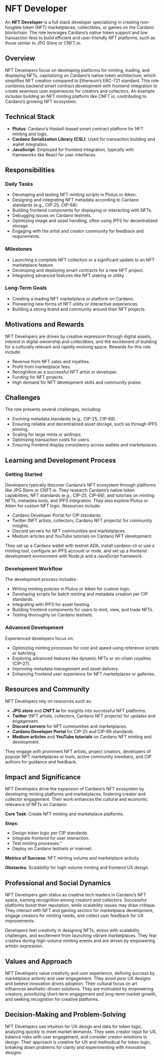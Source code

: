 # NFT Developer

An **NFT Developer** is a full stack developer specializing in creating non-fungible token (NFT) marketplaces, collectibles, or games on the Cardano blockchain. The role leverages Cardano’s native token support and low transaction fees to build efficient and user-friendly NFT platforms, such as those similar to JPG Store or CNFT.io.

## Overview

NFT Developers focus on developing platforms for minting, trading, and displaying NFTs, capitalizing on Cardano’s native token architecture, which simplifies NFT creation compared to Ethereum’s ERC-721 standard. This role combines backend smart contract development with frontend integration to create seamless user experiences for creators and collectors. An example includes building an NFT minting platform like CNFT.io, contributing to Cardano’s growing NFT ecosystem.

## Technical Stack

- **Plutus**: Cardano’s Haskell-based smart contract platform for NFT minting and logic.
- **Cardano Serialization Library (CSL)**: Used for transaction building and wallet integration.
- **JavaScript**: Employed for frontend integration, typically with frameworks like React for user interfaces.

## Responsibilities

### Daily Tasks

- Developing and testing NFT minting scripts in Plutus or Aiken.
- Designing and integrating NFT metadata according to Cardano standards (e.g., CIP-25, CIP-68).
- Building frontend components for displaying or interacting with NFTs.
- Debugging issues on Cardano testnets.
- Optimizing image and asset handling, often using IPFS for decentralized storage.
- Engaging with the artist and creator community for feedback and requirements.

### Milestones

- Launching a complete NFT collection or a significant update to an NFT marketplace feature.
- Developing and deploying smart contracts for a new NFT project.
- Integrating advanced features like NFT staking or utility.

### Long-Term Goals

- Creating a leading NFT marketplace or platform on Cardano.
- Pioneering new forms of NFT utility or interactive experiences.
- Building a strong brand and community around their NFT projects.

## Motivations and Rewards

NFT Developers are driven by creative expression through digital assets, interest in digital ownership and collectibles, and the excitement of building for a culturally relevant and rapidly evolving space. Rewards for this role include:

- Revenue from NFT sales and royalties.
- Profit from marketplace fees.
- Recognition as a successful NFT artist or developer.
- Funding for NFT projects.
- High demand for NFT development skills and community praise.

## Challenges

The role presents several challenges, including:

- Evolving metadata standards (e.g., CIP-25, CIP-68).
- Ensuring reliable and decentralized asset storage, such as through IPFS pinning.
- Scaling for large mints or airdrops.
- Optimizing transaction costs for users.
- Ensuring frontend display consistency across wallets and marketplaces.

## Learning and Development Process

### Getting Started

Developers typically discover Cardano’s NFT ecosystem through platforms like JPG Store or CNFT.io. They research Cardano’s native token capabilities, NFT standards (e.g., CIP-25, CIP-68), and tutorials on minting NFTs, metadata tools, and IPFS integration. They also explore Plutus or Aiken for custom NFT logic. Resources include:

- Cardano Developer Portal for CIP standards.
- Twitter (NFT artists, collectors, Cardano NFT projects) for community insights.
- Discord servers for NFT communities and marketplaces.
- Medium articles and YouTube tutorials on Cardano NFT development.

They set up a Cardano wallet with testnet ADA, install cardano-cli or use a minting tool, configure an IPFS account or node, and set up a frontend development environment with Node.js and a JavaScript framework.

### Development Workflow

The development process includes:

- Writing minting policies in Plutus or Aiken for custom logic.
- Developing scripts for batch minting and metadata creation per CIP standards.
- Integrating with IPFS for asset hosting.
- Building frontend components for users to mint, view, and trade NFTs.
- Testing thoroughly on Cardano testnets.

### Advanced Development

Experienced developers focus on:

- Optimizing minting processes for cost and speed using reference scripts or batching.
- Exploring advanced features like dynamic NFTs or on-chain royalties (CIP-27).
- Improving metadata management and asset delivery.
- Enhancing frontend user experience for NFT marketplaces or galleries.

## Resources and Community

NFT Developers rely on resources such as:

- **JPG.store** and **CNFT.io** for insights into successful NFT platforms.
- **Twitter** (NFT artists, collectors, Cardano NFT projects) for updates and engagement.
- **Discord servers** for NFT communities and marketplaces.
- **Cardano Developer Portal** for CIP-25 and CIP-68 standards.
- **Medium articles** and **YouTube tutorials** on Cardano NFT minting and development.

They engage with prominent NFT artists, project creators, developers of popular NFT marketplaces or tools, active community members, and CIP authors for guidance and feedback.

## Impact and Significance

NFT Developers drive the expansion of Cardano’s NFT ecosystem by developing minting platforms and marketplaces, fostering creator and collector engagement. Their work enhances the cultural and economic relevance of NFTs on Cardano.

**Core Task**: Create NFT minting and marketplace platforms.

**Steps**:

- Design token logic per CIP standards.
- Integrate frontend for user interaction.
- Test minting processes."
- Deploy on Cardano testnets or mainnet.

**Metrics of Success**: NFT minting volume and marketplace activity.

**Obstacles**: Scalability for high-volume minting and frontend UX design.

## Professional and Social Dynamics

NFT Developers gain status as creative tech leaders in Cardano’s NFT space, earning recognition among creators and collectors. Successful platforms boost their reputation, while scalability issues may draw critique. They interact with NFT and gaming sectors for marketplace development, engage creators for minting needs, and collect user feedback for UX improvements.

Developers feel creativity in designing NFTs, stress with scalability challenges, and excitement from launching vibrant marketplaces. They fear crashes during high-volume minting events and are driven by empowering artistic expression.

## Values and Approach

NFT Developers value creativity and user experience, defining success by marketplace activity and user engagement. They avoid poor UX designs and believe innovation drives adoption. Their cultural focus on art influences aesthetic-driven solutions. They are motivated by empowering creators, prioritizing short-term engagement and long-term market growth, and seeking recognition for creative platforms.

## Decision-Making and Problem-Solving

NFT Developers use intuition for UX design and data for token logic, analyzing quickly to meet market demands. They seek creator input for UX, balance risks with user engagement, and consider creator emotions in design. Their approach is creative for UX and methodical for token logic, breaking down problems for clarity and experimenting with innovative designs.
